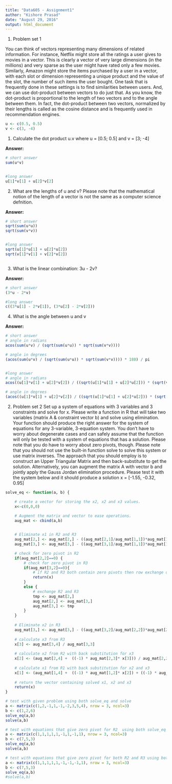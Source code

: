 ---
title: "Data605 - Assignment1"
author: "Kishore Prasad"
date: "August 29, 2016"
output: html_document
---


1. Problem set 1

You can think of vectors representing many dimensions of related information. For instance, Netflix might store all the ratings a user gives to movies in a vector. This is clearly a vector of very large dimensions (in the millions) and very sparse as the user might have rated only a few movies. Similarly, Amazon might store the items purchased by a user in a vector, with each slot or dimension representing a unique product and the value of the slot, the number of such items the user bought. One task that is frequently done in these settings is to find similarities between users. And, we can use dot-product between vectors to do just that. As you know, the dot-product is proportional to the length of two vectors and to the angle between them. In fact, the dot-product between two vectors, normalized by their lengths is called as the cosine distance and is frequently used in recommendation engines.

```{r, warning=FALSE, message=FALSE, results='asis'}
u <- c(0.5, 0.5)
v <- c(3, -4)
```


(1) Calculate the dot product u.v where u = [0.5; 0.5] and v = [3; -4]

**Answer:**  

```{r, warning=FALSE, message=FALSE, results='asis'}

# short answer
sum(u*v)


#long answer
u[1]*v[1] + u[2]*v[2]

```


(2) What are the lengths of u and v? Please note that the mathematical notion of the length of a vector is not the same as a computer science defnition.

**Answer:** 

```{r, warning=FALSE, message=FALSE, results='asis'}

# short answer
sqrt(sum(u*u))
sqrt(sum(v*v))


#long answer
sqrt(u[1]*u[1] + u[2]*u[2])
sqrt(v[1]*v[1] + v[2]*v[2])



```






(3) What is the linear combination: 3u - 2v?

**Answer:**

```{r, warning=FALSE, message=FALSE, results='asis'}

# short answer
(3*u - 2*v)

#long answer
c((3*u[1] - 2*v[1]), (3*u[2] - 2*v[2])) 

```





(4) What is the angle between u and v

**Answer:**

```{r, warning=FALSE, message=FALSE, results='asis'}

# short answer
# angle in radians
acos(sum(u*v) / (sqrt(sum(u*u)) * sqrt(sum(v*v))))

# angle in degrees
(acos(sum(u*v) / (sqrt(sum(u*u)) * sqrt(sum(v*v)))) * 180) / pi


#long answer
# angle in radians
acos((u[1]*v[1] + u[2]*v[2]) / ((sqrt(u[1]*u[1] + u[2]*u[2])) * (sqrt(v[1]*v[1] + v[2]*v[2])) ) )

# angle in degrees
(acos((u[1]*v[1] + u[2]*v[2]) / ((sqrt(u[1]*u[1] + u[2]*u[2])) * (sqrt(v[1]*v[1] + v[2]*v[2])) ) ) * 180) / pi

```


2. Problem set 2
Set up a system of equations with 3 variables and 3 constraints and solve for x. Please write a function in R that will take two variables (matrix A & constraint vector b) and solve using elimination. Your function should produce the right answer for the system of equations for any 3-variable, 3-equation system. You don't have to worry about degenerate cases and can safely assume that the function will only be tested with a system of equations that has a solution. Please note that you do have to worry about zero pivots, though. Please note that you should not use the built-in function solve to solve this system or use matrix inverses. The approach that you should employ is to construct an Upper Triangular Matrix and then back-substitute to get the solution. Alternatively, you can augment the matrix A with vector b and jointly apply the Gauss Jordan elimination procedure. Please test it with the system below and it should produce a solution x = [-1.55, -0.32, 0.95]

```{r, warning=FALSE, message=FALSE, results='asis'}

solve_eq <- function(a, b) {

    # create a vector for storing the x2, x2 and x3 values. 
    x<-c(0,0,0)

    # Augment the matrix and vector to ease operations.
    aug_mat <- cbind(a,b)

        
    # Eliminate x1 in R2 and R3
    aug_mat[2,] <- aug_mat[2,] - ((aug_mat[2,1]/aug_mat[1,1])*aug_mat[1,])
    aug_mat[3,] <- aug_mat[3,] - ((aug_mat[3,1]/aug_mat[1,1])*aug_mat[1,])

    # check for zero pivot in R2
    if(aug_mat[2,2]==0) {
        # check for zero pivot in R3
        if(aug_mat[3,2]==0){
            # if R2 and R3 both contain zero pivots then row exchange does not work. So return without any solution
            return(x)
        }
        else {
            # exchange R2 and R3
            tmp <- aug_mat[2,]
            aug_mat[2,] <- aug_mat[3,]
            aug_mat[3,] <- tmp
        }
    }
    
    # Eliminate x2 in R3
    aug_mat[3,] <- aug_mat[3,] - ((aug_mat[3,2]/aug_mat[2,2])*aug_mat[2,])
    
    # calculate x3 from R3
    x[3] <- aug_mat[3,4] / aug_mat[3,3]
    
    # calculate x2 from R2 with back substitution for x3
    x[2] <- (aug_mat[2,4] +  ((-1) * aug_mat[2,3]* x[3])) / aug_mat[2,2]
    
    # calculate x1 from R1 with back substitution for x2 and x3
    x[1] <- (aug_mat[1,4] +  ((-1) * aug_mat[1,2]* x[2]) + ((-1) * aug_mat[1,3]* x[3])) / aug_mat[1,1]
    
    # return the vector containing solved x1, x2 and x3
    return(x)
}

# test with given problem using both solve_eq and solve
a <- matrix(c(1,2,-1,1,-1,-2,3,5,4), nrow = 3, ncol=3)
b <- c(1,2,6)
solve_eq(a,b)
solve(a,b)

# test with equations that give zero pivot for R2  using both solve_eq and solve
a <- matrix(c(1,1,1,1,1,-1,1,-1,1), nrow = 3, ncol=3)
b <- c(7,5,3)
solve_eq(a,b)
solve(a,b)

# test with equations that give zero pivot for both R2 and R3 using both solve_eq and solve
a <- matrix(c(1,1,1,1,1,-1,-1,-1,1), nrow = 3, ncol=3)
b <- c(7,5,3)
solve_eq(a,b)
#solve(a,b)


```

